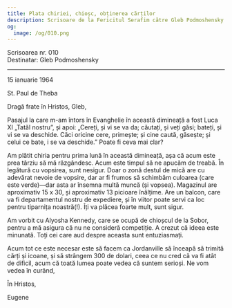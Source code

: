 ```yaml
---
title: Plata chiriei, chioșc, obținerea cărților
description: Scrisoare de la Fericitul Serafim către Gleb Podmoshensky.
og:
  image: /og/010.png
---
```


<div style={{textAlign:'right', fontFamily:'monospace'}}>Scrisoarea nr. 010</div>
<div style={{textAlign:'left', fontFamily:'monospace'}}>Destinatar: Gleb Podmoshensky</div>

---

15 ianuarie 1964

St. Paul de Theba

Dragă frate în Hristos, Gleb,

Pasajul la care m-am întors în Evanghelie în această dimineață a fost Luca XI „Tatăl nostru”, și apoi: „Cereți, și vi se va da; căutați, și veți găsi; bateți, și vi se va deschide. Căci oricine cere, primește; și cine caută, găsește; și celui ce bate, i se va deschide.” Poate fi ceva mai clar?

Am plătit chiria pentru prima lună în această dimineață, așa că acum este prea târziu să mă răzgândesc. Acum este timpul să ne apucăm de treabă. În legătură cu vopsirea, sunt nesigur. Doar o zonă destul de mică are cu adevărat nevoie de vopsire, dar ar fi frumos să schimbăm culoarea (care este verde)—dar asta ar însemna multă muncă (și vopsea). Magazinul are aproximativ 15 x 30, și aproximativ 13 picioare înălțime. Are un balcon, care va fi departamentul nostru de expediere, și în viitor poate servi ca loc pentru tiparnița noastră(!). Îți va plăcea foarte mult, sunt sigur.

Am vorbit cu Alyosha Kennedy, care se ocupă de chioșcul de la Sobor, pentru a mă asigura că nu ne consideră competiție. A crezut că ideea este minunată. Toți cei care aud despre aceasta sunt entuziasmați.

Acum tot ce este necesar este să facem ca Jordanville să înceapă să trimită cărți și icoane, și să strângem 300 de dolari, ceea ce nu cred că va fi atât de dificil, acum că toată lumea poate vedea că suntem serioși. Ne vom vedea în curând,

În Hristos,

Eugene